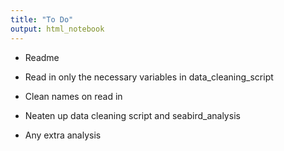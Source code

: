 ```yaml
---
title: "To Do"
output: html_notebook
---
```


* Readme

* Read in only the necessary variables in data_cleaning_script

* Clean names on read in

* Neaten up data cleaning script and seabird_analysis

* Any extra analysis